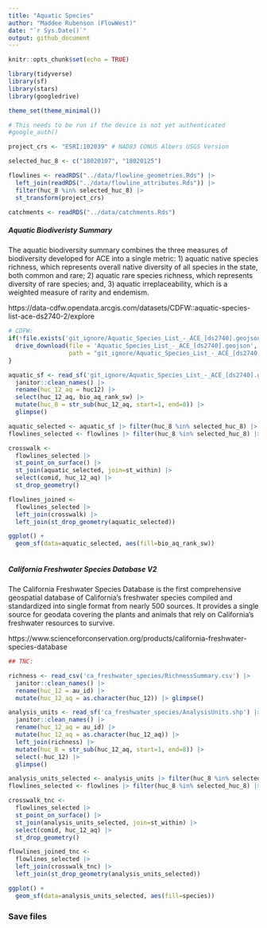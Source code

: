 ```yaml
---
title: "Aquatic Species"
author: "Maddee Rubenson (FlowWest)"
date: "`r Sys.Date()`"
output: github_document
---
```


```r
knitr::opts_chunk$set(echo = TRUE)

library(tidyverse)
library(sf)
library(stars)
library(googledrive)

theme_set(theme_minimal())

# This needs to be run if the device is not yet authenticated
#google_auth()
```

```r
project_crs <- "ESRI:102039" # NAD83 CONUS Albers USGS Version

selected_huc_8 <- c("18020107", "18020125")

flowlines <- readRDS("../data/flowline_geometries.Rds") |>
  left_join(readRDS("../data/flowline_attributes.Rds")) |>
  filter(huc_8 %in% selected_huc_8) |>
  st_transform(project_crs)

catchments <- readRDS("../data/catchments.Rds")
```

##### Aquatic Biodiveristy Summary

The aquatic biodiversity summary combines the three measures of biodiversity developed for ACE into a single metric: 1) aquatic native species richness, which represents overall native diversity of all species in the state, both common and rare; 2) aquatic rare species richness, which represents diversity of rare species; and, 3) aquatic irreplaceability, which is a weighted measure of rarity and endemism.

https://data-cdfw.opendata.arcgis.com/datasets/CDFW::aquatic-species-list-ace-ds2740-2/explore


```r

# CDFW:
if(!file.exists('git_ignore/Aquatic_Species_List_-_ACE_[ds2740].geojson')) {
  drive_download(file = 'Aquatic_Species_List_-_ACE_[ds2740].geojson', 
                 path = "git_ignore/Aquatic_Species_List_-_ACE_[ds2740].geojson", overwrite = TRUE)
}

aquatic_sf <- read_sf('git_ignore/Aquatic_Species_List_-_ACE_[ds2740].geojson') |> 
  janitor::clean_names() |> 
  rename(huc_12_aq = huc12) |> 
  select(huc_12_aq, bio_aq_rank_sw) |> 
  mutate(huc_8 = str_sub(huc_12_aq, start=1, end=8)) |> 
  glimpse()

aquatic_selected <- aquatic_sf |> filter(huc_8 %in% selected_huc_8) |> st_transform(project_crs)
flowlines_selected <- flowlines |> filter(huc_8 %in% selected_huc_8) |> st_zm()

crosswalk <- 
  flowlines_selected |> 
  st_point_on_surface() |> 
  st_join(aquatic_selected, join=st_within) |>
  select(comid, huc_12_aq) |>
  st_drop_geometry()

flowlines_joined <-
  flowlines_selected |>
  left_join(crosswalk) |>
  left_join(st_drop_geometry(aquatic_selected))

ggplot() + 
  geom_sf(data=aquatic_selected, aes(fill=bio_aq_rank_sw)) 
  
```
##### California Freshwater Species Database V2

The California Freshwater Species Database is the first comprehensive geospatial database of California’s freshwater species compiled and standardized into single format from nearly 500 sources. It provides a single source for geodata covering the plants and animals that rely on California’s freshwater resources to survive.

https://www.scienceforconservation.org/products/california-freshwater-species-database


```r
## TNC: 

richness <- read_csv('ca_freshwater_species/RichnessSummary.csv') |> 
  janitor::clean_names() |> 
  rename(huc_12 = au_id) |> 
  mutate(huc_12_aq = as.character(huc_12)) |> glimpse()

analysis_units <- read_sf('ca_freshwater_species/AnalysisUnits.shp') |> 
  janitor::clean_names() |> 
  rename(huc_12_aq = au_id) |> 
  mutate(huc_12_aq = as.character(huc_12_aq)) |> 
  left_join(richness) |> 
  mutate(huc_8 = str_sub(huc_12_aq, start=1, end=8)) |> 
  select(-huc_12) |> 
  glimpse()

analysis_units_selected <- analysis_units |> filter(huc_8 %in% selected_huc_8) |> st_transform(project_crs)
flowlines_selected <- flowlines |> filter(huc_8 %in% selected_huc_8) |> st_zm()

crosswalk_tnc <- 
  flowlines_selected |> 
  st_point_on_surface() |> 
  st_join(analysis_units_selected, join=st_within) |>
  select(comid, huc_12_aq) |>
  st_drop_geometry()

flowlines_joined_tnc <-
  flowlines_selected |>
  left_join(crosswalk_tnc) |>
  left_join(st_drop_geometry(analysis_units_selected))

ggplot() + 
  geom_sf(data=analysis_units_selected, aes(fill=species)) 

```
### Save files 
```r


```
